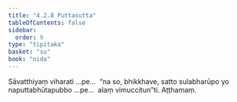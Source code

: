 ```yaml
---
title: "4.2.8 Puttasutta"
tableOfContents: false
sidebar:
  order: 9
type: "tipitaka"
basket: "su"
book: "nida"
---
```



<DynamicBreadcrumb />

<Division number="141" book="nida">

<Paragraph number="881" book="nida">
Sāvatthiyaṃ viharati …pe…  “na so, bhikkhave, satto sulabharūpo yo naputtabhūtapubbo …pe…  alaṃ vimuccitun”ti.

</Paragraph>
</Division>

<Paragraph number="882" type="center" book="nida">
Aṭṭhamaṃ.
</Paragraph>
